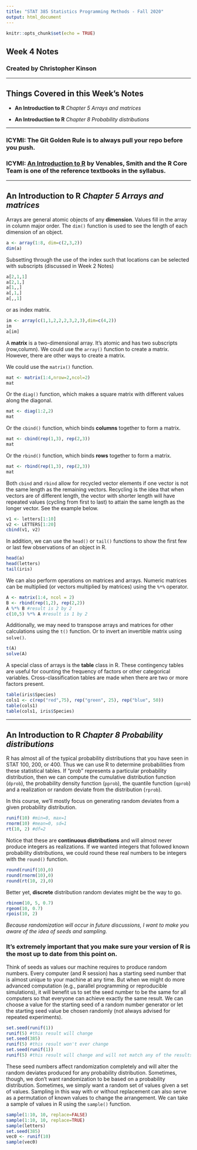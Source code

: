 ---
title: "STAT 385 Statistics Programming Methods - Fall 2020"
output: html_document
---

```{r setup, include=FALSE}
knitr::opts_chunk$set(echo = TRUE)
```

## Week 4 Notes
### Created by Christopher Kinson


***


## Things Covered in this Week's Notes

- **An Introduction to R** *Chapter 5 Arrays and matrices*

- **An Introduction to R** *Chapter 8 Probability distributions*


***

### ICYMI: The Git Golden Rule is to always pull your repo before you push.

### ICYMI: [**An Introduction to R**](https://cran.r-project.org/doc/manuals/r-release/R-intro.pdf) by Venables, Smith and the R Core Team is one of the reference textbooks in the syllabus.


***


## **An Introduction to R** *Chapter 5 Arrays and matrices*

Arrays are general atomic objects of any **dimension**. Values fill in the array in column major order. The `dim()` function is used to see the length of each dimension of an object.

```{r}
a <- array(1:8, dim=c(2,3,2))
dim(a)
```

Subsetting through the use of the index such that locations can be selected with subscripts (discussed in Week 2 Notes) 
```{r}
a[2,1,1]
a[2,1,]
a[1,,]
a[,1,]
a[,,1]
```

or as index matrix.
```{r}
im <- array(c(1,1,2,2,2,3,2,3),dim=c(4,2))
im
a[im]
```

A **matrix** is a two-dimensional array. It’s atomic and has two subscripts (row,column). We could use the `array()` function to create a matrix. However, there are other ways to create a matrix.

We could use the `matrix()` function.
```{r}
mat <- matrix(1:4,nrow=2,ncol=2)
mat
```

Or the `diag()` function, which makes a square matrix with different values along the diagonal.
```{r}
mat <- diag(1:2,2)
mat
```

Or the `cbind()` function, which binds **columns** together to form a matrix.
```{r}
mat <- cbind(rep(1,3), rep(2,3))
mat
```

Or the `rbind()` function, which binds **rows** together to form a matrix.
```{r}
mat <- rbind(rep(1,3), rep(2,3))
mat
```

Both `cbind` and `rbind` allow for recycled vector elements if one vector is not the same length as the remaining vectors. Recycling is the idea that when vectors are of different length, the vector with shorter length will have repeated values (cycling from first to last) to attain the same length as the longer vector. See the example below.
```{r}
v1 <- letters[1:10]
v2 <- LETTERS[1:20]
cbind(v1, v2)
```

In addition, we can use the `head()` or `tail()` functions to show the first few or last few observations of an object in R.
```{r}
head(a)
head(letters)
tail(iris)
```

We can also perform operations on matrices and arrays. Numeric matrices can be multiplied (or vectors multiplied by matrices) using the `%*%` operator.
```{r}
A <- matrix(1:4, ncol = 2)
B <- rbind(rep(1,2), rep(2,2))
A %*% B #result is 2 by 2
c(10,5) %*% A #result is 1 by 2
```

Additionally, we may need to transpose arrays and matrices for other calculations using the `t()` function. Or to invert an invertible matrix using `solve()`.
```{r}
t(A)
solve(A)
```

A special class of arrays is the **table** class in R. These contingency tables are useful for counting the frequency of factors or other categorical variables. Cross-classification tables are made when there are two or more factors present.
```{r}
table(iris$Species)
cols1 <- c(rep("red",75), rep("green", 25), rep("blue", 50))
table(cols1)
table(cols1, iris$Species)
```


***


## **An Introduction to R** *Chapter 8 Probability distributions*

R has almost all of the typical probability distributions that you have seen in STAT 100, 200, or 400. Thus we can use R to determine probabilities from these statistical tables. If "prob" represents a particular probability distribution, then we can compute the cumulative distribution function (`dprob`), the probability density function (`pprob`), the quantile function (`qprob`) and a realization or random deviate from the distribution (`rprob`).

In this course, we'll mostly focus on generating random deviates from a given probability distribution.
```{r}
runif(10) #min=0, max=1
rnorm(10) #mean=0, sd=1
rt(10, 2) #df=2
```
Notice that these are **continuous distributions** and will almost never produce integers as realizations. If we wanted integers that followed known probability distributions, we could round these real numbers to be integers with the `round()` function.
```{r}
round(runif(10),0) 
round(rnorm(10),0)
round(rt(10, 2),0) 
```
 
Better yet, **discrete** distribution random deviates might be the way to go.
```{r}
rbinom(10, 5, 0.7)
rgeom(10, 0.7)
rpois(10, 2)
```

*Because randomization will occur in future discussions, I want to make you aware of the idea of seeds and sampling.* 

### **It's extremely important that you make sure your version of R is the most up to date from this point on.**

Think of seeds as values our machine requires to produce random numbers. Every computer (and R session) has a starting seed number that is almost unique to your machine at any time. But when we might do more advanced computation (e.g., parallel programming or reproducible simulations), it will benefit us to set the seed number to be the same for all computers so that everyone can achieve exactly the same result. We can choose a value for the starting seed of a random number generator or let the starting seed value be chosen randomly (not always advised for repeated experiments).
```{r}
set.seed(runif(1))
runif(5) #this result will change
set.seed(385)
runif(5) #this result won't ever change
set.seed(runif(1))
runif(5) #this result will change and will not match any of the results above
```

These seed numbers affect randomization completely and will alter the random deviates produced for any probability distribution. Sometimes, though, we don't want randomization to be based on a probability distribution. Sometimes, we simply want a random set of values given a set of values. Sampling in this way with or without replacement can also serve as a permutation of known values to change the arrangement. We can take a sample of values in R using the `sample()` function.
```{r}
sample(1:10, 10, replace=FALSE)
sample(1:10, 10, replace=TRUE)
sample(letters)
set.seed(385)
vec0 <- runif(10)
sample(vec0)
```
